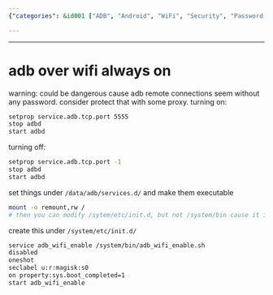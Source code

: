 ```yaml
---
{"categories": &id001 ["ADB", "Android", "WiFi", "Security", "Password Protection", "Enabling", "Disabling"], "category": "Security", "date": "2022-11-04 01:10:42", "description": "This article provides step-by-step instructions on how to enable and disable ADB over WiFi on Android devices. It also emphasizes the importance of implementing password protection for security reasons.", "tags": *id001, "title": "adb wifi always on"}

---
```


------
# adb over wifi always on
warning: could be dangerous cause adb remote connections seem without any password. consider protect that with some proxy.
turning on:
```bash
setprop service.adb.tcp.port 5555
stop adbd
start adbd
```
turning off:
```bash
setprop service.adb.tcp.port -1
stop adbd
start adbd
```
set things under `/data/adb/services.d/` and make them executable
```bash
mount -o remount,rw /
# then you can modify /sytem/etc/init.d, but not /system/bin cause it is a copy of /data/system/bin. you should create script there.
```
create this under `/system/etc/init.d/`
```bash
service adb_wifi_enable /system/bin/adb_wifi_enable.sh
disabled
oneshot
seclabel u:r:magisk:s0
on property:sys.boot_completed=1
start adb_wifi_enable
```
